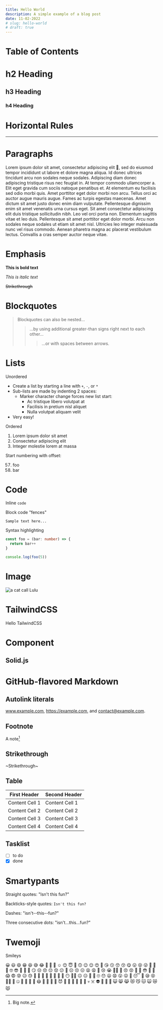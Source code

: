 ```yaml
---
title: Hello World
description: A simple example of a blog post
date: 11-02-2022
# slug: hello-world
# draft: true
---
```


# Table of Contents

# h2 Heading

## h3 Heading

### h4 Heading

# Horizontal Rules

---

# Paragraphs

Lorem ipsum dolor sit amet, consectetur adipiscing elit 🤣, sed do eiusmod tempor incididunt ut labore et dolore magna aliqua. Id donec ultrices tincidunt arcu non sodales neque sodales. Adipiscing diam donec adipiscing tristique risus nec feugiat in. At tempor commodo ullamcorper a. Elit eget gravida cum sociis natoque penatibus et. At elementum eu facilisis sed odio morbi quis. Amet porttitor eget dolor morbi non arcu. Tellus orci ac auctor augue mauris augue. Fames ac turpis egestas maecenas. Amet dictum sit amet justo donec enim diam vulputate. Pellentesque dignissim enim sit amet venenatis urna cursus eget. Sit amet consectetur adipiscing elit duis tristique sollicitudin nibh. Leo vel orci porta non. Elementum sagittis vitae et leo duis. Pellentesque sit amet porttitor eget dolor morbi. Arcu non sodales neque sodales ut etiam sit amet nisl. Ultricies leo integer malesuada nunc vel risus commodo. Aenean pharetra magna ac placerat vestibulum lectus. Convallis a cras semper auctor neque vitae.

# Emphasis

**This is bold text**

_This is italic text_

~~Strikethrough~~

# Blockquotes

> Blockquotes can also be nested...
>
> > ...by using additional greater-than signs right next to each other...
> >
> > > ...or with spaces between arrows.

# Lists

Unordered

- Create a list by starting a line with `+`, `-`, or `*`
- Sub-lists are made by indenting 2 spaces:
  - Marker character change forces new list start:
    - Ac tristique libero volutpat at
    * Facilisis in pretium nisl aliquet
    - Nulla volutpat aliquam velit
- Very easy!

Ordered

1. Lorem ipsum dolor sit amet
2. Consectetur adipiscing elit
3. Integer molestie lorem at massa

Start numbering with offset:

57. foo
1. bar

# Code

Inline `code`

Block code "fences"

```
Sample text here...
```

Syntax highlighting

```typescript
const foo = (bar: number) => {
  return bar++
}

console.log(foo(5))
```

# Image

![a cat call Lulu](../../images/hello-world/lulu.jpg)

# TailwindCSS

<p class='text-xl font-bold text-red-300'>Hello TailwindCSS</p>

# Component

## Solid.js

<Counter />

# GitHub-flavored Markdown

## Autolink literals

www.example.com, https://example.com, and contact@example.com.

## Footnote

A note[^1]

[^1]: Big note.

## Strikethrough

~Strikethrough~

## Table

| First Header   | Second Header  |
| -------------- | -------------- |
| Content Cell 1 | Content Cell 1 |
| Content Cell 2 | Content Cell 2 |
| Content Cell 3 | Content Cell 3 |
| Content Cell 4 | Content Cell 4 |

## Tasklist

- [ ] to do
- [x] done

# Smartypants

Straight quotes: "Isn't this fun?"

Backticks-style quotes: `Isn't this fun?`

Dashes: "isn't--this--fun?"

Three consecutive dots: "isn't...this...fun?"

# Twemoji

Smileys

😀 😃 😄 😁 😆 😅 😂 🤣 🥲 🥹 ☺️ 😊 😇 🙂 🙃 😉 😌 😍 🥰 😘 😗 😙 😚 😋 😛 😝 😜 🤪 🤨 🧐 🤓 😎 🥸 🤩 🥳 😏 😒 😞 😔 😟 😕 🙁 ☹️ 😣 😖 😫 😩 🥺 😢 😭 😮‍💨 😤 😠 😡 🤬 🤯 😳 🥵 🥶 😱 😨 😰 😥 😓 🫣 🤗 🫡 🤔 🫢 🤭 🤫 🤥 😶 😶‍🌫️ 😐 😑 😬 🫠 🙄 😯 😦 😧 😮 😲 🥱 😴 🤤 😪 😵 😵‍💫 🫥 🤐 🥴 🤢 🤮 🤧 😷 🤒 🤕 🤑 🤠 😈 👿 👹 👺 🤡 💩 👻 💀 ☠️ 👽 👾 🤖 🎃 😺 😸 😹 😻 😼 😽 🙀 😿 😾
